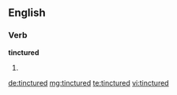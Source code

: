 ==English==

===Verb===
'''tinctured'''

# {{en-past of|tincture}}

[[de:tinctured]]
[[mg:tinctured]]
[[te:tinctured]]
[[vi:tinctured]]